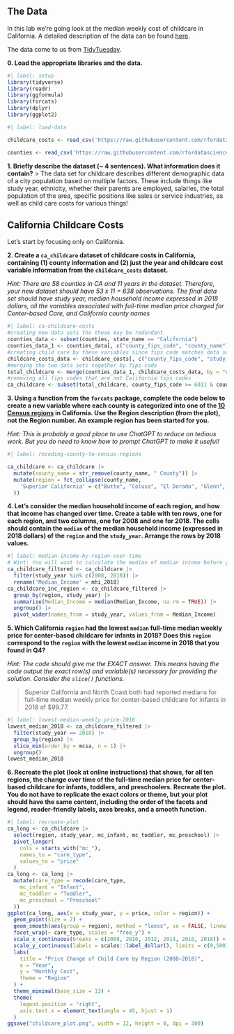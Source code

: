## The Data

In this lab we're going look at the median weekly cost of childcare in
California. A detailed description of the data can be found [here](https://github.com/rfordatascience/tidytuesday/blob/master/data/2023/2023-05-09/readme.md).

The data come to us from [TidyTuesday](https://github.com/rfordatascience/tidytuesday).

**0. Load the appropriate libraries and the data.**

```r
#| label: setup
library(tidyverse)
library(readr)
library(ggformula)
library(forcats)
library(dplyr)
library(ggplot2)
```

```r
#| label: load-data

childcare_costs <- read_csv('https://raw.githubusercontent.com/rfordatascience/tidytuesday/master/data/2023/2023-05-09/childcare_costs.csv')

counties <- read_csv('https://raw.githubusercontent.com/rfordatascience/tidytuesday/master/data/2023/2023-05-09/counties.csv')
```

**1. Briefly describe the dataset (~ 4 sentences). What information does it contain?**
> The data set for childcare describes different demographic data of a city population based on multiple factors. These include things like study year, ethnicity, whether their parents are employed, salaries,  the total population of the area, specific positions like sales or service industries, as well as child care costs for various things!

## California Childcare Costs

Let's start by focusing only on California. 

**2. Create a `ca_childcare` dataset of childcare costs in California, containing (1) county information and (2) just the year and childcare cost variable information from the `childcare_costs` dataset.** 

*Hint: There are 58 counties in CA and 11 years in the dataset. Therefore, your new dataset should have 53 x 11 = 638 observations. The final data set should have study year, median household income expressed in 2018 dollars, all the variables associated with full-time median price charged for Center-based Care, and California county names*

```r
#| label: ca-childcare-costs
#creating new data sets tho these may be redundant
counties_data <- subset(counties, state_name == "California")
counties_data_1 <- counties_data[, c("county_fips_code", "county_name")]
#creating child care by these variables since fips code matches data sets
childcare_costs_data <- childcare_costs[, c("county_fips_code", "study_year", "mcsa", "mfccsa", "mc_infant", "mc_toddler", "mc_preschool", "mfcc_infant", "mfcc_toddler", "mfcc_preschool", "mhi_2018")]
#merging the two data sets together by fips code
total_childcare <- merge(counties_data_1, childcare_costs_data, by = "county_fips_code") 
#removing all fips codes that are not California fips codes
ca_childcare <- subset(total_childcare, county_fips_code >= 6011 & county_fips_code <= 6115)
```

**3. Using a function from the `forcats` package, complete the code below to create a new variable where each county is categorized into one of the [10 Census regions](https://census.ca.gov/regions/) in California. Use the Region description (from the plot), not the Region number. An example region has been started for you.**  

*Hint: This is probably a good place to use ChatGPT to reduce on tedious work. But you do need to know how to prompt ChatGPT to make it useful!*

```r
#| label: recoding-county-to-census-regions

ca_childcare <- ca_childcare |> 
  mutate(county_name = str_remove(county_name, " County")) |> 
  mutate(region = fct_collapse(county_name,
    'Superior California' = c("Butte", "Colusa", "El Dorado", "Glenn", "Lassen", "Modoc", "Nevada", "Placer", "Plumas", "Sacramento", "Shasta", "Sierra", "Siskiyou", "Sutter", "Tehama", "Yolo", "Yuba"), 'North Coast' = c("Del Norte", "Humboldt", "Lake", "Mendocino", "Napa", "Sonoma", "Trinity"), 'San Francisco Bay Area' = c("Alameda", "Contra Costa", "Marin", "San Francisco", "San Mateo", "Santa Clara", "Solano"), 'Northern San Joaquin Valley' = c("Alpine", "Amador", "Calaveras", "Madera", "Mariposa", "Merced", "Mono", "San Joaquin", "Stanislaus", "Tuolumne"), 'Central Coast' = c("Monterey", "San Benito", "San Luis Obispo", "Santa Barbara", "Santa Cruz", "Ventura"), 'Southern San Joaquin Valley' = c("Fresno", "Inyo", "Kern", "Kings", "Tulare"), 'Inland Empire' = c("Riverside", "San Bernardino"), 'Los Angeles County' = ("Los Angeles"), 'Orange County' = ("Orange"), 'San Diego - Imperial' = c("Imperial", "San Diego")
  ))
```


**4. Let's consider the median household income of each region, and how that income has changed over time. Create a table with ten rows, one for each region, and two columns, one for 2008 and one for 2018. The cells should contain the `median` of the median household income (expressed in 2018 dollars) of the `region` and the `study_year`. Arrange the rows by 2018 values.**

```r
#| label: median-income-by-region-over-time
# Hint: You will want to calculate the median of median income before you make columns for 2008/2018 by transforming the data
ca_childcare_filtered <- ca_childcare |>
  filter(study_year %in% c(2008, 2018)) |>
  rename('Median_Income' = mhi_2018)
ca_childcare_inc_region <- ca_childcare_filtered |>
  group_by(region, study_year) |>
  summarise(Median_Income = median(Median_Income, na.rm = TRUE)) |>
  ungroup() |>
  pivot_wider(names_from = study_year, values_from = Median_Income)
```


**5. Which California `region` had the lowest `median` full-time median weekly price for center-based childcare for infants in 2018? Does this `region` correspond to the `region` with the lowest `median` income in 2018 that you found in Q4?**  

*Hint: The code should give me the EXACT answer. This means having the code output the exact row(s) and variable(s) necessary for providing the solution. Consider the `slice()` functions.*

> Superior California and North Coast both had reported medians for full-time median weekly price for center-based childcare for infants in 2018 of $99.77. 

```r
#| label: lowest-median-weekly-price-2018
lowest_median_2018 <- ca_childcare_filtered |>
  filter(study_year == 2018) |>
  group_by(region) |>
  slice_min(order_by = mcsa, n = 1) |>
  ungroup()
lowest_median_2018
```

**6. Recreate the plot (look at online instructions) that shows, for all ten regions, the change over time of the full-time median price for center-based childcare for infants, toddlers, and preschoolers. Recreate the plot. You do not have to replicate the exact colors or theme, but your plot should have the same content, including the order of the facets and legend, reader-friendly labels, axes breaks, and a  smooth function.**


```r
#| label: recreate-plot
ca_long <- ca_childcare |>
  select(region, study_year, mc_infant, mc_toddler, mc_preschool) |>
  pivot_longer(
    cols = starts_with("mc_"),
    names_to = "care_type",
    values_to = "price"
  )
ca_long <- ca_long |>
  mutate(care_type = recode(care_type,
    mc_infant = "Infant",
    mc_toddler = "Toddler",
    mc_preschool = "Preschool"
  ))
ggplot(ca_long, aes(x = study_year, y = price, color = region)) +
  geom_point(size = 2) +  
  geom_smooth(aes(group = region), method = "loess", se = FALSE, linewidth = 1) +  
  facet_wrap(~ care_type, scales = "free_y") +  
  scale_x_continuous(breaks = c(2008, 2010, 2012, 2014, 2016, 2018)) +
  scale_y_continuous(labels = scales::label_dollar(), limits = c(0,500)) +
  labs(
    title = "Price Change of Child Care by Region (2008–2018)",
    x = "Year",
    y = "Monthly Cost",
    theme = "Region"
  ) +
  theme_minimal(base_size = 13) +
  theme(
    legend.position = "right",
    axis.text.x = element_text(angle = 45, hjust = 1)
  )
ggsave("childcare_plot.png", width = 12, height = 8, dpi = 300)
```


